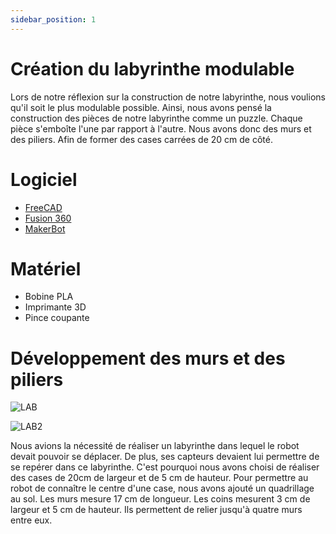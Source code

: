 ```yaml
---
sidebar_position: 1
---
```


# Création du labyrinthe modulable

Lors de notre réflexion sur la construction de notre labyrinthe, nous voulions qu'il soit le plus modulable possible.
Ainsi, nous avons pensé la construction des pièces de notre labyrinthe comme un puzzle. Chaque pièce s'emboîte l'une par rapport à l'autre.
Nous avons donc des murs et des piliers. Afin de former des cases carrées de 20 cm de côté.

# Logiciel 
  - [FreeCAD](https://www.freecadweb.org/)
  - [Fusion 360](https://www.autodesk.com/products/fusion-360/overview)
  - [MakerBot](https://www.makerbot.com/)

# Matériel
  - Bobine PLA
  - Imprimante 3D
  - Pince coupante

# Développement des murs et des piliers

  ![LAB](./img/murLabyrinthe.png)

  ![LAB2](./img/Coin_prod_15mm.png)

  Nous avions la nécessité de réaliser un labyrinthe dans lequel le robot devait pouvoir se déplacer. 
  De plus, ses capteurs devaient lui permettre de se repérer dans ce labyrinthe. 
  C'est pourquoi nous avons choisi de réaliser des cases de 20cm de largeur et de 5 cm de hauteur.
  Pour permettre au robot de connaître le centre d'une case, nous avons ajouté un quadrillage au sol.
  Les murs mesure 17 cm de longueur. Les coins mesurent 3 cm de largeur et 5 cm de hauteur. Ils permettent de relier jusqu'à quatre murs entre eux.

<!---



## Afficher en 3d le .glb

--->

